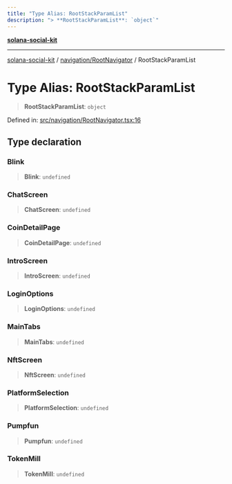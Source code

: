 ```yaml
---
title: "Type Alias: RootStackParamList"
description: "> **RootStackParamList**: `object`"
---
```


[**solana-social-kit**](../../../README.mdx)

***

[solana-social-kit](../../../README.mdx) / [navigation/RootNavigator](../README.mdx) / RootStackParamList

# Type Alias: RootStackParamList

> **RootStackParamList**: `object`

Defined in: [src/navigation/RootNavigator.tsx:16](https://github.com/SendArcade/solana-social-starter/blob/03568260ca96ed63f77049843c721de1cb011893/src/navigation/RootNavigator.tsx#L16)

## Type declaration

### Blink

> **Blink**: `undefined`

### ChatScreen

> **ChatScreen**: `undefined`

### CoinDetailPage

> **CoinDetailPage**: `undefined`

### IntroScreen

> **IntroScreen**: `undefined`

### LoginOptions

> **LoginOptions**: `undefined`

### MainTabs

> **MainTabs**: `undefined`

### NftScreen

> **NftScreen**: `undefined`

### PlatformSelection

> **PlatformSelection**: `undefined`

### Pumpfun

> **Pumpfun**: `undefined`

### TokenMill

> **TokenMill**: `undefined`
